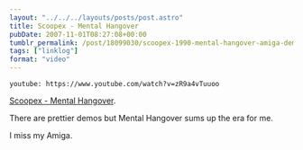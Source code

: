 ```yaml
---
layout: "../../../layouts/posts/post.astro"
title: Scoopex - Mental Hangover
pubDate: 2007-11-01T08:27:08+00:00
tumblr_permalink: /post/18099030/scoopex-1990-mental-hangover-amiga-demo
tags: ["linklog"]
format: "video"
---
```


`youtube: https://www.youtube.com/watch?v=zR9a4vTuuoo`

[Scoopex - Mental Hangover][1].

There are prettier demos but Mental Hangover sums up the era for me.

I miss my Amiga.

[1]: https://www.youtube.com/watch?v=zR9a4vTuuoo
